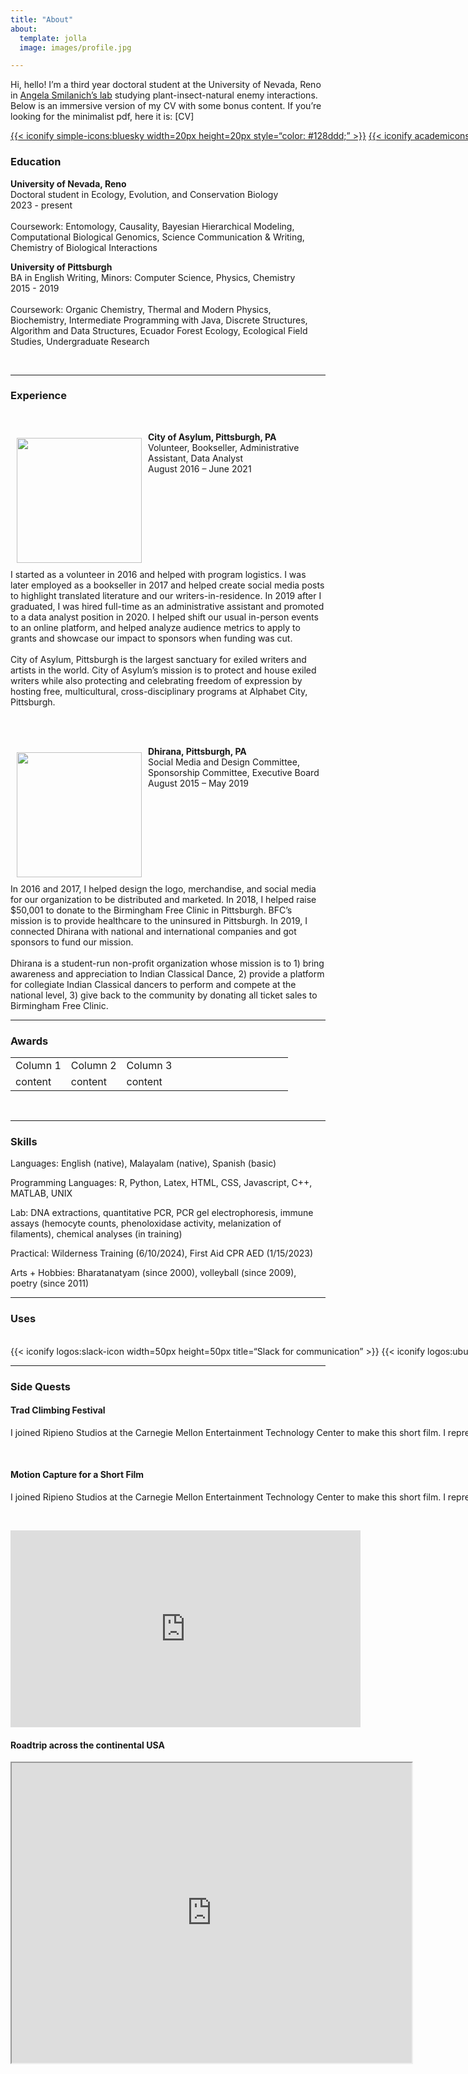 ```yaml
---
title: "About"
about: 
  template: jolla
  image: images/profile.jpg

---
```


Hi, hello! I'm a third year doctoral student at the University of Nevada, Reno in <a href="http://www.angelasmilanich.com/" target="_blank" rel="noopener">Angela Smilanich's lab</a> studying plant-insect-natural enemy interactions. Below is an immersive version of my CV with some bonus content. If you're looking for the minimalist pdf, here it is: [CV]  

<span style="white-space: nowrap"><a href="https://bsky.app/profile/vpeechatt.bsky.social" target="_blank" rel="noopener">{{< iconify simple-icons:bluesky width=20px height=20px style="color: #128ddd;" >}}</a>  <a href="https://www.inaturalist.org/people/vpeechatt" target="_blank" rel="noopener">{{< iconify academicons:inaturalist width=25px height=25px style="color: #4c8e36;" >}}</a>  </span>

### Education 
<p style="text-align:left;"><b>University of Nevada, Reno</b></br>
Doctoral student in Ecology, Evolution, and Conservation Biology </br>2023 - present</br></br>
Coursework: Entomology, Causality, Bayesian Hierarchical Modeling, Computational Biological Genomics, Science Communication & Writing, Chemistry of Biological Interactions
</p>

<p style="text-align:left;"><b>University of Pittsburgh</b></br>
BA in English Writing, Minors: Computer Science, Physics, Chemistry </br>2015 - 2019</br></br>
Coursework: Organic Chemistry, Thermal and Modern Physics, Biochemistry, 
Intermediate Programming with Java, Discrete Structures, Algorithm and Data Structures, Ecuador Forest Ecology, Ecological Field Studies, Undergraduate Research
</p>
</br>
<hr> 

### Experience 
</br>
<p style="text-align:left;">
<img src = "images/cityofasylum.png" width = 200px align = "left" hspace=10px vspace = 10px>
<b>City of Asylum, Pittsburgh, PA</b></br>Volunteer, Bookseller, Administrative Assistant, Data Analyst </br>August 2016 – June 2021</br></p>
<p style="clear: left; text-align:left;">
I started as a volunteer in 2016 and helped with program logistics. I was later employed as a bookseller in 2017 and helped create social media posts to highlight translated literature and our writers-in-residence. In 2019 after I graduated, I was hired full-time as an administrative assistant and promoted to a data analyst position in 2020. I helped shift our usual in-person events to an online platform, and helped analyze audience metrics to apply to grants and showcase our impact to sponsors when funding was cut. </br></br>
City of Asylum, Pittsburgh is the largest sanctuary for exiled writers and artists in the world. City of Asylum's mission is to protect and house exiled writers while also protecting and celebrating freedom of expression by hosting free, multicultural, cross-disciplinary programs at Alphabet City, Pittsburgh.
</p>
</br></br>
<p style="text-align:left;">
<img src = "images/dhiranalogo.png" width = 200px" align ="left" hspace=10px vspace = 10px>
<b>Dhirana, Pittsburgh, PA</b> </br> Social Media and Design Committee, Sponsorship Committee, Executive Board </br>August 2015 – May 2019 </br></p>

<p style="clear: left; text-align:left;"> In 2016 and 2017, I helped design the logo, merchandise, and social media for our organization to be distributed and marketed. In 2018, I helped raise $50,001 to donate to the Birmingham Free Clinic in Pittsburgh. BFC's mission is to provide healthcare to the uninsured in Pittsburgh. In 2019, I connected Dhirana with national and international companies and got sponsors to fund our mission. </br></br> Dhirana is a student-run non-profit organization whose mission is to 1) bring awareness and appreciation to Indian Classical Dance, 2) provide a platform for collegiate Indian Classical dancers to perform and compete at the national level, 3) give back to the community by donating all ticket sales to Birmingham Free Clinic. 
</p>

<hr> 
### Awards 
<table style="width:100%">
  <tr>
    <td style="width:20%">Column 1</td>
    <td style="width:20%">Column 2</td>
    <td style="width:60%">Column 3</td>
  </tr>
  <tr>
    <td style="width:20%">content</td>
    <td style="width:20%">content</td>
    <td style="width:60%">content</td>
  </tr>
</table>
</br>
<hr>
### Skills

<p style="text-align:left;">
Languages: English (native), Malayalam (native), Spanish (basic) 

Programming Languages: R, Python, Latex, HTML, CSS, Javascript, C++, MATLAB, UNIX 

Lab: DNA extractions, quantitative PCR, PCR gel electrophoresis, immune assays (hemocyte counts, phenoloxidase activity, melanization of filaments), chemical analyses (in training) 

Practical: Wilderness Training (6/10/2024), First Aid CPR AED (1/15/2023)

Arts + Hobbies: Bharatanatyam (since 2000), volleyball (since 2009), poetry (since 2011)

<hr> 
### Uses 
</br>
<span style="white-space: nowrap">{{< iconify logos:slack-icon width=50px height=50px title="Slack for communication" >}} {{< iconify logos:ubuntu width=50px height=50px title="Ubuntu based software on my laptop" >}} {{< iconify simple-icons:popos width=50px height=50px title="Pop_OS! operating system" >}} {{< iconify logos:linux-tux width=50px height=50px title="Linux rocks!" >}} {{< iconify simple-icons:system76 width=50px height=50px title="System76 open source laptop" >}} {{< iconify logos:android-icon width=50px height=50px title="Android smartphone" >}} <a href="https://github.com/victoriapeechatt" target="_blank" rel="noopener">{{< iconify logos:github-icon width=50px height=50px title="Github" >}}</a> {{< iconify logos:visual-studio-code width=50px height=50px title="Visual Studio IDE" >}} {{< iconify simple-icons:posit width=50px height=50px title="Posit IDE" >}} {{< iconify logos:jupyter width=50px height=50px title="Jupyter IDE(?)" >}} {{< iconify logos:obsidian-icon width=50px height=50px title="Obsidian for notetaking" >}} {{< iconify simple-icons:zotero width=50px height=50px style="color:#dd3312" title="Zotero for reference management" >}} {{< iconify simple-icons:revealdotjs width=50px height=50px title="Reveal.js for presentations" >}} {{< iconify simple-icons:quarto width=50px height=50px style="color:#5ab0d5" title="Quarto for publishing this site" >}}
</br>
<hr>

### Side Quests 
#### Trad Climbing Festival 
<p style="text-align:left;">
I joined Ripieno Studios at the Carnegie Mellon Entertainment Technology Center to make this short film. I represented Bharatanatyam, an Indian Classical Dance form that originated 2000 years ago by choreographing a segment and getting motion captured. </p></br> 

#### Motion Capture for a Short Film
<p style="text-align:left;">
I joined Ripieno Studios at the Carnegie Mellon Entertainment Technology Center to make this short film. I represented Bharatanatyam, an Indian Classical Dance form that originated 2000 years ago by choreographing a segment and getting motion captured. </p></br> 

<iframe width="560" height="315" src="https://www.youtube.com/embed/DOJ065rCiaU?si=2Ax779dSjs7py12d" title="YouTube video player" frameborder="0" allow="accelerometer; autoplay; clipboard-write; encrypted-media; gyroscope; picture-in-picture; web-share" referrerpolicy="strict-origin-when-cross-origin" allowfullscreen></iframe>

#### Roadtrip across the continental USA 

<iframe width="640" height="480" src="https://www.polarsteps.com/VictoriaPeechatt/4189822-the-adventures-of-victoria-annie-and-shadowfax/embed"></iframe>
